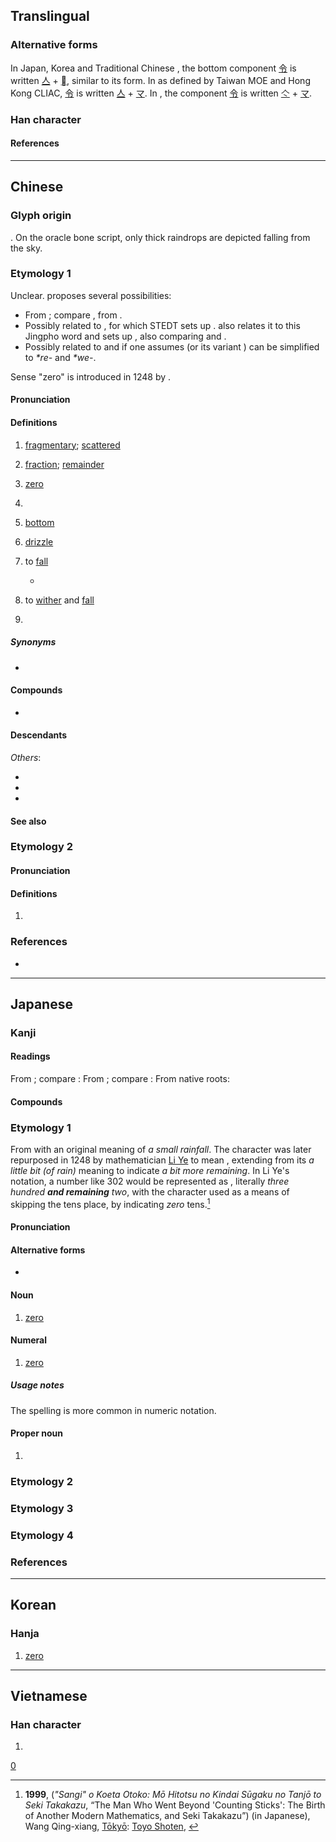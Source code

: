{{also|〇|𩆖}}
{{character info}}
{{character info|0xf9b2}}

{{commonscat}}
==Translingual==
{{CJKV-forms|零|零|零|零}}
{{stroke order|strokes=13}}
{{stroke order|type=animate}}

===Alternative forms===
In Japan, Korea and Traditional Chinese {{w|jiu zixing}}, the bottom component [[令]] is written [[亼]] + [[𰆊]], similar to its {{w|Kangxi dictionary}} form. In {{w|traditional Chinese}} as defined by Taiwan MOE and Hong Kong CLIAC, [[令]] is written [[亼]] + [[マ]]. In {{w|simplified Chinese}}, the component [[令]] is written [[亽]] + [[マ]].

===Han character===
{{Han char|rn=173|rad=雨|as=05|sn=13|four=10307|canj=MBOII|ids=⿱[[雨|⻗]][[令]]}}

====References====
{{Han ref|kx=1372.100|dkj=42242|dj=1880.050|hdz=64061.010|uh=96F6}}
{{Han ref|uh=F9B2}}

----

==Chinese==
{{zh-forms|ss=⿱⿻丅⿱冖⿰丶丶令|alt=𠏡,𡈍,𤅫,𥥋,𮖿,𩂙,霗,𩃞,𩅶,𩆖,𩆼,⿳⻗人𰆊}}

===Glyph origin===
{{Han etym}}
{{Han compound|雨|t1=rain|令|ls=psc|c1=s|c2=p}}. On the oracle bone script, only thick raindrops are depicted falling from the sky.

===Etymology 1===
Unclear. {{zh-ref|Schuessler (2007)}} proposes several possibilities:
* From {{der|zh|aav}}; compare {{cog|km|ភ្លៀង||rain}}, from {{cog|mkh-pro|*(p)liɲ ~ *(p)liəɲ ~ (p)liiɲ||sky, rain}}.
* Possibly related to {{cog|kac|marang||rain}}, for which STEDT sets up {{inh|zh|sit-pro|*m/s-raŋ||rain}}. {{zh-ref|Starostin}} also relates it to this Jingpho word and sets up {{inh|zh|sit-pro||*rēŋ|to drop}}, also comparing {{cog|bo|སྤྲིན||cloud}} and {{cog|my|ရည်||liquid; juice}}.
* Possibly related to {{och-l|隕|to drop}} and {{och-l|霣|to rain; to fall down like rain}} if one assumes {{inh|zh|sit-pro|*r/s/g-wa||water; rain}} (or its variant {{m|sit-pro||*rwe-}}) can be simplified to ''*re-'' and ''*we-''.

Sense "zero" is introduced in 1248 by {{coinage|zh|Li Ye|nat=Chinese|occ=mathematician|w=Li Ye (mathematician)|notext=1|nobycat=y}}.

====Pronunciation====
{{zh-pron
|m=líng
|m-s=nin2
|dg=лин1
|c=ling4,leng4,leng4-2
|c_note=ling4 - literary; leng4, leng4-2 - vernacular (small remaining quantity)
|c-t=len3,liang3,liang3*
|c-t_note=len3 - literary; liang3, liang3* - vernacular (small remaining quantity)
|g=lin4/liang4
|g_note=lin4 - literary; liang4 - vernacular
|h=pfs=làng;gd=lang2
|j=ling1
|mb=lâing
|md=lìng
|mn=ml,jj,ct,tw:lêng/ml,jj,ct,tw:lân
|mn_note=lêng - literary; lân - vernacular (“fragmentary”)
|mn-t=lêng5/lang5
|mn-t_note=lêng5 - literary; lang5 - vernacular (“fragmentary”)
|w=3lin
|x=lin2
|mc=2+3
|oc=1,2+3
|ma=y
|cat=v,n,num,pn
}}

====Definitions====
{{zh-hanzi}}

# [[fragmentary]]; [[scattered]]
#: {{zh-x|零星|fragmentary}}
# [[fraction]]; [[remainder]]
# {{senseid|zh|Q204}} [[zero]] {{defdate|from 1248}}
#: {{zh-x|一 減 一 等於 零。|One minus one equals '''zero'''.}}
#: {{zh-x|三 點 零 五 分|three '''oh''' five}}
#: {{zh-x|七 百 零 三|seven hundred and three}}
#: {{zh-x|二-零-零-一 年|year 2'''00'''1}}
#: {{zh-x|從 零 開始|Start from scratch}}
#: {{zh-alt-inline|〇}}
#: {{zh-hyper|實數|有理數|整數}}
#: {{zh-cot|正數|負數}}
# {{lb|zh|Cantonese|Hakka|Min Bei|Min Dong}} {{n-g|Used after a number or a classifier to express a small remaining quantity.}}
#: {{zh-x|廿 零{leng4} 蚊|twenty-'''something''' dollars|C}}
#: {{zh-x|分 零{leng4} 兩 分鐘|one to two minutes|C}}
#: {{zh-x|七十 零{leng4-2}|seventy-'''something'''|C}}
# {{lb|zh|gay slang}} [[bottom]]
#: {{zh-alt-inline|0}}
# {{lb|zh|obsolete}} [[drizzle]]
# {{lb|zh|of precipitation or tears}} to [[fall]]
#: {{zh-x|感激涕零|grateful to tears}}
#* {{zh-x|念 彼 共 人，涕 零 如 雨。|I think of those [at court] in their offices,<br>And my tears '''flow down''' like rain.|ref=Shijing}}
# {{lb|zh|of plants or flowers}} to [[wither]] and [[fall]]
#: {{zh-x|凋零|to wither and fall}}
# {{surname|zh}}

=====Synonyms=====
* {{see derivation subpage|Drizzle, fall, fragmentary}}

====Compounds====
* {{see derivation subpage|Drizzle, fall, fragmentary}}

====Descendants====
{{CJKV||れい|령|linh}}
''Others'':
* {{desc|pcc|lingz|bor=1}}
* {{desc|khb|ᦟᦲᧃᧉ|bor=1}}
* {{desc|za|lingz|bor=1}}

====See also====
{{Chinese-numbers}}

===Etymology 2===

====Pronunciation====
{{zh-pron
|m=lián
|c=lin4
|mc=1
|oc=n,1
|cat=
}}

====Definitions====
{{zh-hanzi}}

# {{zh-only|先零||西零}}

===References===
* {{R:yue:Hanzi}}

{{zh-cat|Beginning|LGBT|Zero}}

{{cln|zh|cardinal numbers|numeral symbols|numerals}}

----

==Japanese==
{{cardinalbox|ja||0|1||一}}

===Kanji===
{{ja-kanji|grade=c|rs=雨05}}

====Readings====
From {{der|ja|ltc|-}} {{ltc-l|零|id=2}}; compare {{cog|cmn|零|tr=líng}}:
{{ja-readings
|goon=りょう<りやう
|kanon=れい
}}
From {{der|ja|ltc|-}} {{ltc-l|零|id=1}}; compare {{cog|cmn|零|tr=lián}}:
{{ja-readings
|goon=れん
|kanon=れん
}}
From native {{w|Japanese_language|Japanese}} roots:
{{ja-readings
|kun=あ-ゆ, あ-える, あ-えす, あ-やす, お-ちる, こぼ-す, こぼ-る, こぼ-れる, しずく-<しづく-, ゼロ-
}}

====Compounds====
{{col2-u|ja
|{{ja-r|零%雨|れい%う}}
|{{ja-r|零%下|れい%か}}: [[sub-zero]]
|{{ja-r|零%砕|れい%さい}}
|{{ja-r|零%細|れい%さい}}
|{{ja-r|零%散|れい%さん}}
|{{ja-r|零%星|れい%せい}}
|{{ja-r|零%戦|^れい%せん}}
|{{ja-r|零%楮|れい%ちょ}}
|{{ja-r|零%凋|れい%ちょう}}
|{{ja-r|零%丁|れい%てい}} ({{ja-r|令%丁|れい%てい|rom=-}})
|{{ja-r|零%点|れい%てん}}
|{{ja-r|零%度|れい%ど}}
|{{ja-r|零%敗|れい%はい}}
|{{ja-r|零%廃|れい%はい}}
|{{ja-r|零%買|れい%ばい}}
|{{ja-r|零%売|れい%ばい}}
|{{ja-r|零%封|れい%ふう}}
|{{ja-r|零%墨|れい%ぼく}}
|{{ja-r|零%本|れい%ほん}}
|{{ja-r|零%余|れい%よ}}
|{{ja-r|零%落|れい%らく}}
|{{ja-r|零%乱|れい%らん}}
|{{ja-r|零%涙|れい%るい}}
|{{ja-r|零%露|れい%ろ}}
|{{ja-r|零%戦|^ゼロ%せん}}
|{{ja-r|零%和|ゼロ%わ}}: [[zero-sum]]
|{{ja-r|先%零|^せん%れん}}
}}

===Etymology 1===
{{ja-kanjitab|yomi=kanon|れい}}
From {{der|ja|ltc|sort=れい|-}} {{ltc-l|零|id=2}} with an original meaning of ''a small rainfall''. The character was later repurposed in 1248 by mathematician [[w:Li Ye (mathematician)|Li Ye]] to mean {{m|en|zero}}, extending from its ''a little bit (of rain)'' meaning to indicate ''a bit more remaining''. In Li Ye's notation, a number like 302 would be represented as {{m|zh|三}}{{m|zh|百}}{{m|zh|零}}{{m|zh|二}}, literally ''three hundred '''and remaining''' two'', with the {{m|zh|零}} character used as a means of skipping the tens place, by indicating ''zero'' tens.<ref>'''1999''', {{lang|ja|「算木」を超えた男: もう一つの近代数学の誕生と関孝和}} (''"Sangi" o Koeta Otoko: Mō Hitotsu no Kindai Sūgaku no Tanjō to Seki Takakazu'', “The Man Who Went Beyond 'Counting Sticks': The Birth of Another Modern Mathematics, and Seki Takakazu”) (in Japanese), Wang Qing-xiang, [[w:Tokyo|Tōkyō]]: [https://web.archive.org/web/20071025052930/http://www.toyoshoten.co.jp/ Toyo Shoten], {{ISBN|4-88595-226-3}}</ref>

====Pronunciation====
{{ja-pron|yomi=kanon|れい|acc=1|acc_ref=DJR}}

====Alternative forms====
* {{ja-l|〇}}

====Noun====
{{ja-noun|れい}}

# [[zero]]

====Numeral====
{{ja-pos|numeral|れい}}

# [[zero]]

=====Usage notes=====
The {{ja-l|〇}} spelling is more common in numeric notation.

====Proper noun====
{{ja-pos|proper|れい}}

# {{given name|ja|sort=れい|male}}

===Etymology 2===
{{ja-kanjitab|yomi=k|こぼ|o1=し}}
{{ja-see|零し}}

===Etymology 3===
{{ja-kanjitab|yomi=k|こぼ|o1=れ}}
{{ja-see|零れ}}

===Etymology 4===
{{ja-kanjitab|yomi=k|ぜろ|ateji=y}}
{{ja-see|ゼロ}}

===References===
<references/>

{{japanese number}}

[[Category:Japanese numeral symbols|0]]

----

==Korean==

===Hanja===
{{ko-hanja|령||영}}

{{ko-hanja|련||연}}

# [[zero]]

----

==Vietnamese==

===Han character===
{{vi-readings|readings=lênh,linh,rinh|rs=雨05}}

# {{rfdef|vi|sort=雨05}}